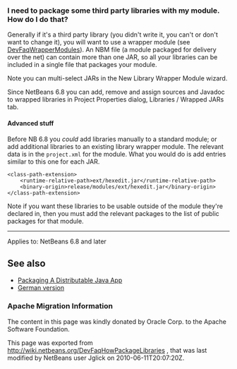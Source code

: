 <!--

    Licensed to the Apache Software Foundation (ASF) under one
    or more contributor license agreements.  See the NOTICE file
    distributed with this work for additional information
    regarding copyright ownership.  The ASF licenses this file
    to you under the Apache License, Version 2.0 (the
    "License"); you may not use this file except in compliance
    with the License.  You may obtain a copy of the License at

      http://www.apache.org/licenses/LICENSE-2.0

    Unless required by applicable law or agreed to in writing,
    software distributed under the License is distributed on an
    "AS IS" BASIS, WITHOUT WARRANTIES OR CONDITIONS OF ANY
    KIND, either express or implied.  See the License for the
    specific language governing permissions and limitations
    under the License.

-->

===I need to package some third party libraries with my module. How do I do that?===

Generally if it's a third party library
(you didn't write it, you can't or don't want to change it),
you will want to use a wrapper module (see [[DevFaqWrapperModules | DevFaqWrapperModules]]).
An NBM file (a module packaged for delivery over the net)
can contain more than one JAR,
so all your libraries can be included in a single file that packages your module.

Note you can multi-select JARs in the New Library Wrapper Module wizard.

Since NetBeans 6.8 you can add, remove and assign sources and Javadoc to wrapped libraries in Project Properties dialog, Libraries / Wrapped JARs tab.

====Advanced stuff====

Before NB 6.8 you ''could'' add libraries manually to a standard module;
or add additional libraries to an existing library wrapper module.
The relevant data is in the <tt>project.xml</tt> for the module.
What you would do is add entries similar to this one for each JAR.

<pre>
<class-path-extension>
    <runtime-relative-path>ext/hexedit.jar</runtime-relative-path>          
    <binary-origin>release/modules/ext/hexedit.jar</binary-origin>
</class-path-extension>
</pre>

Note if you want these libraries to be usable outside of the module they're declared in,
then you must add the relevant packages to the list of public packages for that module.

----
Applies to: NetBeans 6.8 and later

==See also==
* [[PackagingADistributableJavaApp | Packaging A Distributable Java App]]
* [[DevFaqHowPackageLibraries_DE| German version]]

===Apache Migration Information===

The content in this page was kindly donated by Oracle Corp. to the
Apache Software Foundation.

This page was exported from http://wiki.netbeans.org/DevFaqHowPackageLibraries , 
that was last modified by NetBeans user Jglick 
on 2010-06-11T20:07:20Z.

